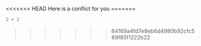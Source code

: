 <<<<<<< HEAD
Here is a conflict for you
=======



```python
2 + 2

```
>>>>>>> 64169a4fd7e8eb6d4980b92cfc589f85f1222b22
